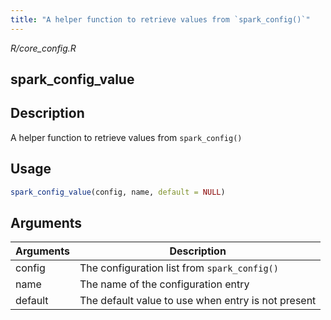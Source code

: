 ```yaml
---
title: "A helper function to retrieve values from `spark_config()`"
---
```


*R/core_config.R*

## spark_config_value

## Description
A helper function to retrieve values from `spark_config()`


## Usage
```r
spark_config_value(config, name, default = NULL) 
```

## Arguments
|Arguments|Description|
|---|---|
| config | The configuration list from `spark_config()` |
| name | The name of the configuration entry |
| default | The default value to use when entry is not present |







